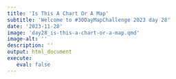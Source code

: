 ```yaml
---
title: 'Is This A Chart Or A Map'
subtitle: 'Welcome to #30DayMapChallenge 2023 day 28'
date: '2023-11-28'
image: 'day28_is-this-a-chart-or-a-map.qmd'
image-alt: ''
description: ''
output: html_document
execute: 
   eval: false
---
```

